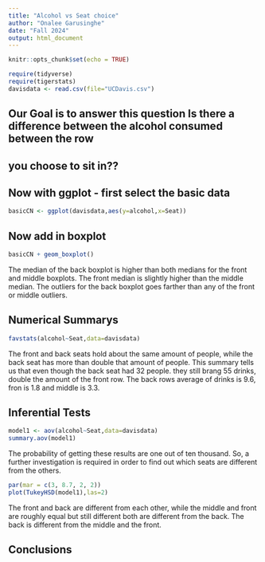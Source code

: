 ```yaml
---
title: "Alcohol vs Seat choice"
author: "Onalee Garusinghe"
date: "Fall 2024"
output: html_document
---
```


```r
knitr::opts_chunk$set(echo = TRUE)
```

```r
require(tidyverse)
require(tigerstats)
davisdata <- read.csv(file="UCDavis.csv")
```
## Our Goal is to answer this question Is there a difference between the alcohol consumed between the row
## you choose to sit in??

## Now with ggplot - first select the basic data

```r
basicCN <- ggplot(davisdata,aes(y=alcohol,x=Seat))
```
## Now add in boxplot

```r
basicCN + geom_boxplot()
```
   The median of the back boxplot is higher than both medians for the front and middle boxplots. The front median is slightly higher than the middle median. The outliers for the back boxplot goes farther than any of the front or middle outliers.
 
 
  
## Numerical Summarys 
```r
favstats(alcohol~Seat,data=davisdata)
```
  The front and back seats hold about the same amount of people, while the back seat has more than double that amount of people. This summary tells us that even though the back seat had 32 people. they still brang 55 drinks, double the amount of the front row. The back rows average of drinks is 9.6, fron is 1.8 and middle is 3.3.  
  
## Inferential Tests
```r
model1 <- aov(alcohol~Seat,data=davisdata)
summary.aov(model1)
```
 The probability of getting these results are one out of ten thousand. So, a further investigation is required in order to find out which seats are different from the others.
 
```r
par(mar = c(3, 8.7, 2, 2))
plot(TukeyHSD(model1),las=2)
```
  The front and back are different from each other, while the middle and front are roughly equal but still different both are different from the back. The back is different from the middle and the front.

## Conclusions


